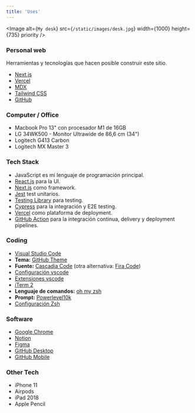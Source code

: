 ```yaml
---
title: 'Uses'
---
```


<Image
  alt={`My desk`}
  src={`/static/images/desk.jpg`}
  width={1000}
  height={735}
  priority
/>

### Personal web

Herramientas y tecnologías que hacen posible construir este sitio.

- [Next.js](https://nextjs.org/)
- [Vercel](https://vercel.com)
- [MDX](https://github.com/mdx-js/mdx)
- [Tailwind CSS](https://tailwindcss.com/)
- [GitHub](https://github.com/)

### Computer / Office

- Macbook Pro 13" con procesador M1 de 16GB
- LG 34WK500 - Monitor Ultrawide de 86,6 cm (34")
- Logitech G413 Carbon
- Logitech MX Master 3

### Tech Stack

- JavaScript es mi lenguaje de programación principal.
- [React.js](https://reactjs.org/) para la UI.
- [Next.js](https://nextjs.org/) como framework.
- [Jest](https://jestjs.io/) test unitarios.
- [Testing Library](https://testing-library.com) para testing.
- [Cypress](https://www.cypress.io/) para la integración y E2E testing.
- [Vercel](https://vercel.com/) como plataforma de deployment.
- [GitHub Action](https://github.com/features/actions) para la integración continua, delivery y deployment pipelines.

### Coding

- [Visual Studio Code](https://code.visualstudio.com/)
- **Tema:** [GitHub Theme](https://marketplace.visualstudio.com/items?itemName=GitHub.github-vscode-theme)
- **Fuente:** [Cascadia Code](https://github.com/microsoft/cascadia-code) (otra alternativa: [Fira Code](https://github.com/tonsky/FiraCode))
- [Configuración vscode](https://gist.github.com/mralexsaavedra/308595efcbb466e8333806aa2ccb4978)
- [Extensiones vscode](https://gist.github.com/mralexsaavedra/352149e5ed24ce656191b096775f0970)
- [iTerm 2](https://iterm2.com/)
- **Lenguaje de comandos:** [oh my zsh](https://ohmyz.sh/)
- **Prompt:** [Powerlevel10k](https://github.com/romkatv/powerlevel10k)
- [Configuración Zsh](https://github.com/mralexsaavedra/dotfiles/blob/main/.zshrc)

### Software

- [Google Chrome](https://www.google.com/intl/es_es/chrome/)
- [Notion](https://www.notion.so/)
- [Figma](https://www.figma.com/)
- [GitHub Desktop](https://desktop.github.com/)
- [GitHub Mobile](https://github.com/mobile)

### Other Tech

- iPhone 11
- Airpods
- iPad 2018
- Apple Pencil
